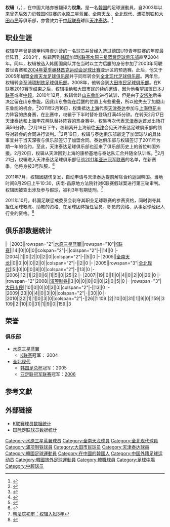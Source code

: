 {{Football player infobox|
| playername=权辑<br>{{lang|ko|권집}}
| image    = 
| fullname = 권집({{lang|ko|-{權輯}-}})
| englishfullname = Kwon Jip
| nickname = 
| height = {{height|m=1.82}} 
| dateofbirth = 1984年2月13日 
| cityofbirth =   
| countryofbirth = {{KOR}}
| currentclub  = 
| clubnumber = 
| position = [[后腰|后腰]]
| youthyears =
| youthclubs =
| years = 2003-2004<br />2005<br />2005-2007<br />2008<br />2008-2010<br />2011
| clubs = [[水原三星蓝翼|水原三星蓝翼]]<br />[[全南天龙|全南天龙]]<br />[[全北现代|全北现代]]<br />[[浦项制铁|浦项制铁]]<br />[[大田市民|大田市民]]<br />[[天津泰达|天津泰达]]
| caps(goals) = 15 (0)<br />{{0}}0 (0)<br />36 (1)<br />{{0}}3 (0)<br />65 (0)<br />{{0}}5 (0)
| nationalyears = 2002-2003<br>2004
| nationalteam = 韓國U20<br>韓國U23
| nationalcaps(goals) = 14 (1)<br>{{0}}2 (0)
| pcupdate =          
| ntupdate =           
}}

'''权辑'''（{{lang-ko|'''권집'''}}，{{bd|1984年|2月13日|catIdx=K}}），在中国大陆亦被翻译为'''权集'''，是一名[[韓国|韓国]]的足球運動員，自2003年以来曾先后效力於[[韓国|韓国]][[K联赛|K联赛]]的[[水原三星蓝翼|水原三星蓝翼]]、[[全南天龙|全南天龙]]、[[全北现代|全北现代]]、[[浦项制铁|浦项制铁]]和[[大田市民|大田市民]]等俱乐部，亦曾效力于[[中国足球超级联赛|中超联赛]]球队[[天津泰达足球俱乐部|天津泰达]]。<ref>{{cite web|publisher=天津泰达俱乐部官方网站|title=泰达引进亚洲外援 韩国球员权辑正式加盟|url=http://sports.enorth.com.cn/system/2011/02/20/005850591.shtml|accessdate=2011-02-20|archive-date=2012-01-25|archive-url=https://web.archive.org/web/20120125044155/http://sports.enorth.com.cn/system/2011/02/20/005850591.shtml|dead-url=no}}</ref>

== 职业生涯 ==
权辑早年曾是[[德甲|德甲]]科隆青训营的一名球员并曾经入选过德国U19青年联赛的年度最佳阵容。2003年，权辑回到[[韩国|韩国]]加盟[[K联赛|K联赛]][[水原三星蓝翼足球俱乐部|水原三星蓝翼足球俱乐部]]直至2004年。同年，权辑被选入韩国国奥队并在当时以主力后腰的身份参加了2003年阿联酋世青赛和[[2004年夏季奥林匹克运动会足球比赛|2004年夏季奥林匹克运动会足球比赛]]亚洲区的预选赛。此后，他又于2005年加盟[[全南天龙足球俱乐部|全南天龙足球俱乐部]]并于同年转会到[[全北现代足球俱乐部|全北现代足球俱乐部]]。两年后，权辑转会至[[浦项制铁足球俱乐部|浦项制铁足球俱乐部]]。2008年，他转会到[[大田市民足球俱乐部|大田市民足球俱乐部]]。在K联赛2010赛季结束之后，权辑拒绝和大田市民的续约邀请，因为他希望加盟[[日本|日本]][[J联赛|J联赛]]或者[[中超|中超]]。2010年12月，权辑曾赴[[山东鲁能|山东鲁能]]进行试训，但是由于[[安塔尔|安塔尔]]后来决定留在山东鲁能，因此山东鲁能在后腰的位置上有些重叠，所以他失去了加盟山东鲁能的机会。<ref>{{cite web|publisher=搜狐体育|title=泰达签约韩国天才后腰 20日所有伤号均伤愈复出|url=http://sports.sohu.com/20110220/n279434902.shtml|accessdate=2011-02-20|archive-date=2019-08-21|archive-url=https://web.archive.org/web/20190821022804/http://sports.sohu.com/20110220/n279434902.shtml|dead-url=no}}</ref>2011年2月16日，权集抵达[[上海|上海]]代表[[天津泰达|天津泰达]]参加与[[上海申花|上海申花]]主力阵容的热身赛，在比赛中，权辑于下半时替补登场打满45分钟。在转天2月17日天津泰达和上海申花两队替补阵容的热身赛中，权集再次代表[[天津泰达|天津泰达]]首发出场打满56分钟。<ref>{{cite web|publisher=搜狐体育|title=韩国天才后腰试训泰达 曾入选德国青年联赛最佳|url=http://sports.sohu.com/20110216/n279374557.shtml|accessdate=2011-02-16|archive-date=2019-08-20|archive-url=https://web.archive.org/web/20190820160803/http://sports.sohu.com/20110216/n279374557.shtml|dead-url=no}}</ref>2月18日下午，权辑离开上海前往[[天津|天津]]会见天津泰达足球俱乐部的领导对转会的合同进行谈判。<ref>{{cite web|publisher=城市快报|title=航班误事权辑险丢合同 坦诚加盟泰达感觉很荣幸|url=http://sports.enorth.com.cn/system/2011/02/21/005857042.shtml|accessdate=2011-02-16|archive-date=2016-03-04|archive-url=https://web.archive.org/web/20160304091120/http://sports.enorth.com.cn/system/2011/02/21/005857042.shtml|dead-url=no}}</ref>2月19日，权辑与泰达俱乐部敲定了加盟球队的具体事宜并于当天深夜与俱乐部签订了加盟合同。泰达俱乐部与权辑签订了2011年为期一年的合约，至此，天津泰达足球俱乐部也迎来了俱乐部历史上的首位韩国外援。2月20日，权辑从天津回到上海的康桥基地与泰达队汇合并随全队训练。<ref>{{cite web|publisher=北方网|title=韩国外援权辑加盟 泰达队完成2011赛季引援工作|url=http://sports.enorth.com.cn/system/2011/02/20/005850952.shtml|accessdate=2011-02-20|archive-date=2019-08-20|archive-url=https://web.archive.org/web/20190820033752/http://sports.enorth.com.cn/system/2011/02/20/005850952.shtml|dead-url=no}}</ref>2月21日，权辑进入天津泰达足球俱乐部征战[[2011年亚洲冠军联赛|2011年亚洲冠军联赛]]的名单，在新赛季，他将身披3号队服。<ref>{{cite web|publisher=北方网|title=泰达征战2011年亚冠联赛名单及球衣号码|url=http://sports.enorth.com.cn/system/2011/02/21/005862218.shtml|accessdate=2011-02-21|archive-date=2019-08-23|archive-url=https://web.archive.org/web/20190823201826/http://sports.enorth.com.cn/system/2011/02/21/005862218.shtml|dead-url=no}}</ref>

2011年7月，权辑因腿伤复发，自动申请与天津泰达提前解除合约返回韩国。当地时间8月29日上午10:30，庆南-昌原地方法院针对K联赛假球案进行第三轮审判。权辑因被查出涉及参与假球，被判3年有期徒刑。<ref>[http://www.huzhou.gov.cn/art/2011/8/30/art_32_51318.html 韩法院初审：权辑入狱3年]{{Dead link|date=2018年8月 |bot=InternetArchiveBot |fix-attempted=yes }}</ref>

2011年10月，韩国足联惩戒委员会剥夺其职业足球联赛的参赛资格，同时剥夺其担任足球教练、助教的资格、在足球团体担任官员、职员的资格、从事足球经纪人行业的资格。<ref>{{Cite web |url=http://sports.sohu.com/20111006/n321366247.shtml |title=K联盟下达通杀令：崔成国权辑被足球界永久除名 |access-date=2012-01-27 |archive-date=2019-08-22 |archive-url=https://web.archive.org/web/20190822034346/http://sports.sohu.com/20111006/n321366247.shtml |dead-url=no }}</ref>

== 俱乐部数据统计 ==
{{Football player statistics 1|YY}}
|-
|2003||rowspan="2"|[[水原三星蓝翼|水原三星蓝翼]]||rowspan="10"|[[K联赛|K联赛]]||14||0||0||0||colspan="2"|-||colspan="2"|-||14||0
|-
|2004||1||0||2||0||2||0||colspan="2"|-||5||0
|-
|2005||[[全南天龙|全南天龙]]||0||0||0||0||2||0||colspan="2"|-||2||0
|-
|2005||rowspan="3"|[[全北现代|全北现代]]||5||0||0||0||8||0||colspan="2"|-||13||0
|-
|2006||12||1||2||0||6||1||5||0||25||2
|-
|2007||19||0||1||0||4||0||2||0||26||0
|-
|rowspan="2"|2008||[[浦项制铁|浦项制铁]]||3||0||0||0||0||0||2||0||5||0
|-
|rowspan="3"|[[大田市民|大田市民]]||10||0||0||0||3||0||colspan="2"|-||13||0
|-
|2009||23||0||4||0||3||0||colspan="2"|-||30||0
|-
|2010||22||1||1||0||3||0||colspan="2"|-||26||1
{{Football player statistics 3|1|KOR}}109||2||10||0||31||1||9||0||159||3
{{Football player statistics 5}}109||2||10||0||31||1||9||0||159||3
{{Football player statistics end}}

==荣誉==
===俱乐部===
* [[水原三星蓝翼|水原三星蓝翼]]
** [[K联赛|K联赛]]冠军： 2004
* [[全北现代|全北现代]]
** [[韩国足总杯|韩国足总杯]]冠军：2005
** [[亚足联冠军联赛|亚足联冠军联赛]]冠军：[[2006年亚足联冠军联赛|2006]]

== 参考文獻 ==
{{reflist}}

== 外部链接 ==
* [http://kleague.com/record/record_player.aspx?team_id=K02&player_id=2003163 K联赛球员数据统计]{{dead link|date=2018年3月 |bot=InternetArchiveBot |fix-attempted=yes }}{{ko icon}}
* [http://www.fifa.com/worldfootball/statisticsandrecords/players/player=197974/index.html 国际足联球员数据统计] {{Wayback|url=http://www.fifa.com/worldfootball/statisticsandrecords/players/player=197974/index.html |date=20130701163752 }}

{{2011年中超分类名单天津}}

{{DEFAULTSORT:Kwon, Jip}}
[[Category:水原三星蓝翼球员|Category:水原三星蓝翼球员]]
[[Category:全南天龙球員|Category:全南天龙球員]]
[[Category:全北现代球員|Category:全北现代球員]]
[[Category:浦项制铁球員|Category:浦项制铁球員]]
[[Category:大田市民球员|Category:大田市民球员]]
[[Category:天津泰达球員|Category:天津泰达球員]]
[[Category:韓國足球運動員|Category:韓國足球運動員]]
[[Category:在中國的韓國人|Category:在中國的韓國人]]
[[Category:中国外籍足球运动员|Category:中国外籍足球运动员]]
[[Category:韓國旅外足球運動員|Category:韓國旅外足球運動員]]
[[Category:韓職球員|Category:韓職球員]]
[[Category:足球中場|Category:足球中場]]
[[Category:中超球员|Category:中超球员]]